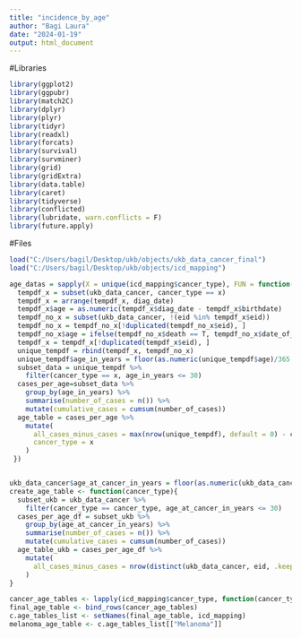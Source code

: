 ```yaml
---
title: "incidence_by_age"
author: "Bagi Laura"
date: "2024-01-19"
output: html_document
---
```

#Libraries
```r
library(ggplot2)
library(ggpubr)
library(match2C)
library(dplyr)
library(plyr)
library(tidyr)
library(readxl)
library(forcats)
library(survival)
library(survminer)
library(grid)
library(gridExtra)
library(data.table)
library(caret)
library(tidyverse)
library(conflicted)
library(lubridate, warn.conflicts = F)
library(future.apply)

```

#Files
```r
load("C:/Users/bagil/Desktop/ukb/objects/ukb_data_cancer_final")
load("C:/Users/bagil/Desktop/ukb/objects/icd_mapping")

```


```r

age_datas = sapply(X = unique(icd_mapping$cancer_type), FUN = function(x){
  tempdf_x = subset(ukb_data_cancer, cancer_type == x)
  tempdf_x = arrange(tempdf_x, diag_date)
  tempdf_x$age = as.numeric(tempdf_x$diag_date - tempdf_x$birthdate)
  tempdf_no_x = subset(ukb_data_cancer, !(eid %in% tempdf_x$eid))
  tempdf_no_x = tempdf_no_x[!duplicated(tempdf_no_x$eid), ]
  tempdf_no_x$age = ifelse(tempdf_no_x$death == T, tempdf_no_x$date_of_death - tempdf_no_x$birthdate, max(tempdf_no_x$date_of_death, na.rm = T) - tempdf_no_x$birthdate)
  tempdf_x = tempdf_x[!duplicated(tempdf_x$eid), ]
  unique_tempdf = rbind(tempdf_x, tempdf_no_x)
  unique_tempdf$age_in_years = floor(as.numeric(unique_tempdf$age)/365.25)
  subset_data = unique_tempdf %>%
    filter(cancer_type == x, age_in_years <= 30)
  cases_per_age=subset_data %>%
    group_by(age_in_years) %>%
    summarise(number_of_cases = n()) %>%
    mutate(cumulative_cases = cumsum(number_of_cases))
  age_table = cases_per_age %>%
    mutate(
      all_cases_minus_cases = max(nrow(unique_tempdf), default = 0) - cumulative_cases,
      cancer_type = x
    )
 })


ukb_data_cancer$age_at_cancer_in_years = floor(as.numeric(ukb_data_cancer$age_at_cancer)/365.25)
create_age_table <- function(cancer_type){
  subset_ukb = ukb_data_cancer %>%
    filter(cancer_type == cancer_type, age_at_cancer_in_years <= 30)
  cases_per_age_df = subset_ukb %>%
    group_by(age_at_cancer_in_years) %>%
    summarise(number_of_cases = n()) %>%
    mutate(cumulative_cases = cumsum(number_of_cases))
  age_table_ukb = cases_per_age_df %>%
    mutate(
      all_cases_minus_cases = nrow(distinct(ukb_data_cancer, eid, .keep_all = TRUE)) - cumulative_cases, cancer_type = .env$cancer_type
    )
}

cancer_age_tables <- lapply(icd_mapping$cancer_type, function(cancer_type) create_age_table(cancer_type))
final_age_table <- bind_rows(cancer_age_tables)  
c.age_tables_list <- setNames(final_age_table, icd_mapping)
melanoma_age_table <- c.age_tables_list[["Melanoma"]]

  
```

